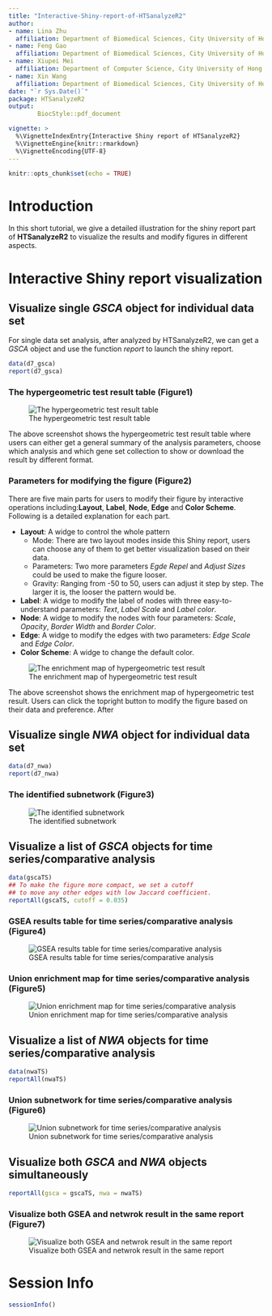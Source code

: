 ```yaml
---
title: "Interactive-Shiny-report-of-HTSanalyzeR2"
author: 
- name: Lina Zhu 
  affiliation: Department of Biomedical Sciences, City University of Hong Kong, Hong Kong
- name: Feng Gao
  affiliation: Department of Biomedical Sciences, City University of Hong Kong, Hong Kong
- name: Xiupei Mei
  affiliation: Department of Computer Science, City University of Hong Kong, Hong Kong
- name: Xin Wang
  affiliation: Department of Biomedical Sciences, City University of Hong Kong, Hong Kong 
date: "`r Sys.Date()`"
package: HTSanalyzeR2
output: 
        BiocStyle::pdf_document

vignette: >
  %\VignetteIndexEntry{Interactive Shiny report of HTSanalyzeR2}
  %\VignetteEngine{knitr::rmarkdown}
  %\VignetteEncoding{UTF-8}
---
```


```r
knitr::opts_chunk$set(echo = TRUE)
```

# Introduction

In this short tutorial, we give a detailed illustration for the shiny report part of **HTSanalyzeR2** to visualize the results and modify figures in different aspects.

# Interactive Shiny report visualization

## Visualize single *GSCA* object for individual data set

For single data set analysis, after analyzed by HTSanalyzeR2, we can get a *GSCA* object and use the function *report* to launch the shiny report. 

```r
data(d7_gsca)
report(d7_gsca)
```


### The hypergeometric test result table (Figure1)

![The hypergeometric test result table](figures/1.PNG)

The above screenshot shows the hypergeometric test result table where users can either get a general summary of the analysis parameters, choose which analysis and which gene set collection to show or download the result by different format.

### Parameters for modifying the figure (Figure2)

There are five main parts for users to modify their figure by interactive operations including:**Layout**, **Label**, **Node**, **Edge** and **Color Scheme**. Following is a detailed explanation for each part.

+ **Layout**: A widge to control the whole pattern
     + Mode: There are two layout modes inside this Shiny report, users can choose any of them to get better visualization based on their data.
     + Parameters: Two more parameters *Egde Repel* and *Adjust Sizes* could be used to make the figure looser.
     + Gravity: Ranging from -50 to 50, users can adjust it step by step. The larger it is, the looser the pattern would be.
+ **Label**: A widge to modify the label of nodes with three easy-to-understand parameters: *Text*, *Label Scale* and *Label color*.
+ **Node**: A widge to modify the nodes with four parameters: *Scale*, *Opacity*, *Border Width* and *Border Color*.
+ **Edge**: A widge to modify the edges with two parameters: *Edge Scale* and *Edge Color*.
+ **Color Scheme**: A widge to change the default color.

![The enrichment map of hypergeometric test result](figures/2.PNG)

The above screenshot shows the enrichment map of hypergeometric test result. Users can click the topright button to modify the figure based on their data and preference. After 

## Visualize single *NWA* object for individual data set
```r
data(d7_nwa)
report(d7_nwa)
```

### The identified subnetwork (Figure3)
![The identified subnetwork](figures/3.PNG)

## Visualize a list of *GSCA* objects for time series/comparative analysis
```r
data(gscaTS)
## To make the figure more compact, we set a cutoff 
## to move any other edges with low Jaccard coefficient.
reportAll(gscaTS, cutoff = 0.035)
```

### GSEA results table for time series/comparative analysis (Figure4)
![GSEA results table for time series/comparative analysis](figures/4.PNG)


### Union enrichment map for time series/comparative analysis (Figure5)
![Union enrichment map for time series/comparative analysis](figures/5.PNG)


## Visualize a list of *NWA* objects for time series/comparative analysis
```r
data(nwaTS)
reportAll(nwaTS)
```

### Union subnetwork for time series/comparative analysis (Figure6)
![Union subnetwork for time series/comparative analysis](figures/6.PNG)


## Visualize both *GSCA* and *NWA* objects simultaneously
```r
reportAll(gsca = gscaTS, nwa = nwaTS)

```

### Visualize both GSEA and netwrok result in the same report (Figure7)
![Visualize both GSEA and netwrok result in the same report](figures/7.PNG)

# Session Info

```r
sessionInfo()
```
